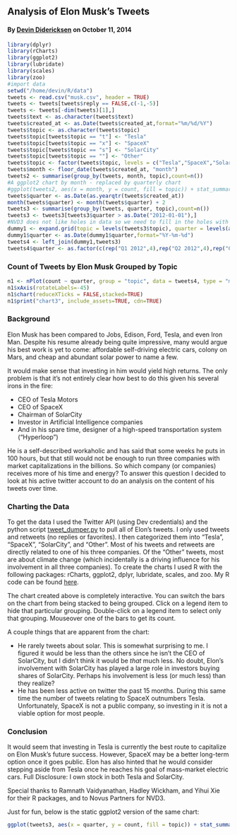 ## Analysis of Elon Musk's Tweets
#### By [Devin Didericksen](http://linkedin.com/in/didericksen) on October 11, 2014

```r
library(dplyr)
library(rCharts)
library(ggplot2)
library(lubridate)
library(scales)
library(zoo)
#import data
setwd("/home/devin/R/data")
tweets <- read.csv("musk.csv", header = TRUE)
tweets <- tweets[tweets$reply == FALSE,c(-1,-5)]
tweets <- tweets[-dim(tweets)[1],]
tweets$text <- as.character(tweets$text)
tweets$created_at <- as.Date(tweets$created_at,format="%m/%d/%Y")
tweets$topic <- as.character(tweets$topic)
tweets$topic[tweets$topic == "t"] <- "Tesla"
tweets$topic[tweets$topic == "x"] <- "SpaceX"
tweets$topic[tweets$topic == "s"] <- "SolarCity"
tweets$topic[tweets$topic == ""] <- "Other"
tweets$topic <- factor(tweets$topic, levels = c("Tesla","SpaceX","SolarCity","Other"))
tweets$month <- floor_date(tweets$created_at, "month")
tweets2 <- summarise(group_by(tweets, month, topic),count=n())
#A ggplot2 chart by month - replaced by quarterly chart
#ggplot(tweets2, aes(x = month, y = count, fill = topic)) + stat_summary(fun.y = identity, geom = "bar", position = "stack") + scale_fill_brewer(palette = "Set1") + scale_x_date(breaks = "1 months", labels = date_format("%b-%y"), limits = as.Date(c("2012-01-01","2014-08-01"))) + theme(axis.text.x = element_text(angle = 45, hjust = 1)) + ggtitle("Tweets by Elon Musk (Monthly)")
tweets$quarter <- as.Date(as.yearqtr(tweets$created_at))
month(tweets$quarter) <- month(tweets$quarter) + 2
tweets3 <- summarise(group_by(tweets, quarter, topic),count=n())
tweets3 <- tweets3[tweets3$quarter > as.Date("2012-01-01"),]
#NVD3 does not like holes in data so we need to fill in the holes with NA's
dummy1 <- expand.grid(topic = levels(tweets3$topic), quarter = levels(as.factor(tweets3$quarter)))
dummy1$quarter <- as.Date(dummy1$quarter,format="%Y-%m-%d")
tweets4 <- left_join(dummy1,tweets3)
tweets4$quarter <- as.factor(c(rep("Q1 2012",4),rep("Q2 2012",4),rep("Q3 2012",4),rep("Q4 2012",4),rep("Q1 2013",4),rep("Q2 2013",4),rep("Q3 2013",4),rep("Q4 2013",4),rep("Q1 2014",4),rep("Q2 2014",4),rep("Q3 2014",4)))
```

### Count of Tweets by Elon Musk Grouped by Topic

```r
n1 <- nPlot(count ~ quarter, group = "topic", data = tweets4, type = "multiBarChart")
n1$xAxis(rotateLabels=-45)
n1$chart(reduceXTicks = FALSE,stacked=TRUE)
n1$print("chart3", include_assets=TRUE, cdn=TRUE)
```

### Background
Elon Musk has been compared to Jobs, Edison, Ford, Tesla, and even Iron Man. Despite his resume already being quite impressive, many would argue his best work is yet to come: affordable self-driving electric cars, colony on Mars, and cheap and abundant solar power to name a few. 

It would make sense that investing in him would yield high returns. The only problem is that it's not entirely clear how best to do this given his several irons in the fire:

- CEO of Tesla Motors
- CEO of SpaceX
- Chairman of SolarCity
- Investor in Artificial Intelligence companies
- And in his spare time, designer of a high-speed transportation system ("Hyperloop")

He is a self-described workaholic and has said that some weeks he puts in 100 hours, but that still would not be enough to run three companies with market capitalizations in the billions. So which company (or companies) receives more of his time and energy? To answer this question I decided to look at his active twitter account to do an analysis on the content of his tweets over time.

### Charting the Data
To get the data I used the Twitter API (using Dev credentials) and the python script [tweet_dumper.py](https://gist.github.com/yanofsky/5436496) to pull all of Elon's tweets. I only used tweets and retweets (no replies or favorites). I then categorized them into "Tesla", "SpaceX", "SolarCity", and "Other". Most of his tweets and retweets are directly related to one of his three companies. Of the "Other" tweets, most are about climate change (which incidentally is a driving influence for his involvement in all three companies). To create the charts I used R with the following packages: rCharts, ggplot2, dplyr, lubridate, scales, and zoo. My R code can be found [here](https://github.com/didericksen/musk-tweets/blob/gh-pages/musk.Rmd).

The chart created above is completely interactive. You can switch the bars on the chart from being stacked to being grouped. Click on a legend item to hide that particular grouping. Double-click on a legend item to select only that grouping. Mouseover one of the bars to get its count.

A couple things that are apparent from the chart:

- He rarely tweets about solar. This is somewhat surprising to me. I figured it would be less than the others since he isn't the CEO of SolarCity, but I didn't think it would be *that* much less. No doubt, Elon's involvement with SolarCity has played a large role in investors buying shares of SolarCity. Perhaps his involvement is less (or much less) than they realize?
- He has been less active on twitter the past 15 months. During this same time the number of tweets relating to SpaceX outnumbers Tesla. Unfortunately, SpaceX is not a public company, so investing in it is not a viable option for most people.

### Conclusion
It would seem that investing in Tesla is currently the best route to capitalize on Elon Musk's future success. However, SpaceX may be a better long-term option once it goes public. Elon has also hinted that he would consider stepping aside from Tesla once he reaches his goal of mass-market electric cars. Full Disclosure: I own stock in both Tesla and SolarCity.

Special thanks to Ramnath Vaidyanathan, Hadley Wickham, and Yihui Xie for their R packages, and to Novus Partners for NVD3.

Just for fun, below is the static ggplot2 version of the same chart:

```r
ggplot(tweets3, aes(x = quarter, y = count, fill = topic)) + stat_summary(fun.y = identity, geom = "bar", position = "stack") + scale_fill_brewer(palette = "Set1") + scale_x_date(breaks = seq(as.Date("2012-03-01"),as.Date("2014-09-01"),by="3 months"), labels = date_format("%b-%y"), limits = as.Date(c("2012-02-01","2014-10-01"))) + theme(axis.text.x = element_text(angle = 45, hjust = 1)) + ggtitle("Tweets by Elon Musk Grouped by Topic")
```